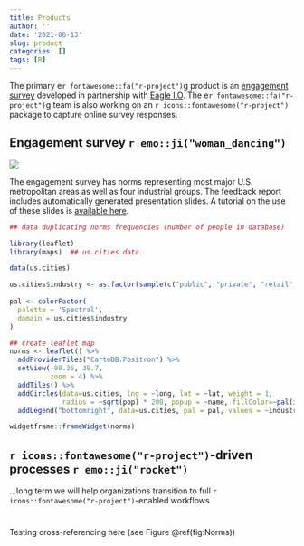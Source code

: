 ```yaml
---
title: Products
author: ''
date: '2021-06-13'
slug: product
categories: []
tags: [R]
---
```


The primary e`r fontawesome::fa("r-project")`g product is an [engagement survey](https://bookdown.org/kulasj/engagetech/) developed in partnership with [Eagle I.O](https://eagle-io.weebly.com/). The e`r fontawesome::fa("r-project")`g team is also working on an `r icons::fontawesome("r-project")` package to capture online survey responses.  

## Engagement survey `r emo::ji("woman_dancing")`

![](engage.PNG) 

The engagement survey has norms representing most major U.S. metropolitan areas as well as four industrial groups. The feedback report includes automatically generated presentation slides. A tutorial on the use of these slides is [available here](https://jtkulas.github.io/slides/). 

```r

## data duplicating norms frequencies (number of people in database)

library(leaflet)
library(maps)  ## us.cities data

data(us.cities)

us.cities$industry <- as.factor(sample(c("public", "private", "retail", "manufacturing"), size=1005, replace=TRUE))
  
pal <- colorFactor(
  palette = 'Spectral',
  domain = us.cities$industry
)

## create leaflet map
norms <- leaflet() %>% 
  addProviderTiles("CartoDB.Positron") %>% 
  setView(-98.35, 39.7,
          zoom = 4) %>%
  addTiles() %>%
  addCircles(data=us.cities, lng = ~long, lat = ~lat, weight = 1,
             radius = ~sqrt(pop) * 200, popup = ~name, fillColor=~pal(industry)) %>%
  addLegend("bottomright", data=us.cities, pal = pal, values = ~industry, opacity = 1)

widgetframe::frameWidget(norms)

```

## `r icons::fontawesome("r-project")`-driven processes `r emo::ji("rocket")`

...long term we will help organizations transition to full `r icons::fontawesome("r-project")`-enabled workflows 

# {-}

Testing cross-referencing here (see Figure \@ref(fig:Norms))